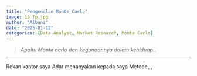 ```yaml
---
title: "Pengenalan Monte Carlo"
image: 15 fp.jpg
author: "Albani"
date: "2025-01-12"
categories: [Data Analyst, Market Research, Monte Carlo]
---
```

> *Apaitu Monte carlo dan kegunaannya dalam kehiduap..*

-------

Rekan kantor saya Adar menanyakan kepada saya Metode,,,